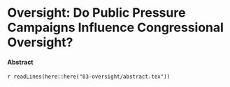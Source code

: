 # Oversight: Do Public Pressure Campaigns Influence Congressional Oversight? {#oversight}

#### Abstract {-}

\SingleSpacing
`r readLines(here::here("03-oversight/abstract.tex"))`
\DoubleSpacing